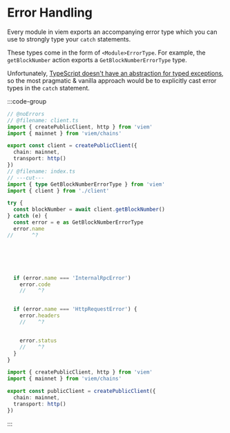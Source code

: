 # Error Handling 

Every module in viem exports an accompanying error type which you can use to strongly type your `catch` statements.

These types come in the form of `<Module>ErrorType`. For example, the `getBlockNumber` action exports a `GetBlockNumberErrorType` type.

Unfortunately, [TypeScript doesn't have an abstraction for typed exceptions](https://github.com/microsoft/TypeScript/issues/13219), so the most pragmatic & vanilla approach would be to explicitly cast error types in the `catch` statement.

:::code-group

```ts [example.ts] twoslash
// @noErrors
// @filename: client.ts
import { createPublicClient, http } from 'viem'
import { mainnet } from 'viem/chains'

export const client = createPublicClient({
  chain: mainnet,
  transport: http()
})
// @filename: index.ts
// ---cut---
import { type GetBlockNumberErrorType } from 'viem'
import { client } from './client'

try {
  const blockNumber = await client.getBlockNumber()
} catch (e) {
  const error = e as GetBlockNumberErrorType
  error.name 
//      ^?






  if (error.name === 'InternalRpcError')
    error.code
    //    ^?


  if (error.name === 'HttpRequestError') {
    error.headers
    //    ^?


    error.status
    //    ^?
  }
}
```

```ts [client.ts]
import { createPublicClient, http } from 'viem'
import { mainnet } from 'viem/chains'

export const publicClient = createPublicClient({
  chain: mainnet,
  transport: http()
})
```

:::
